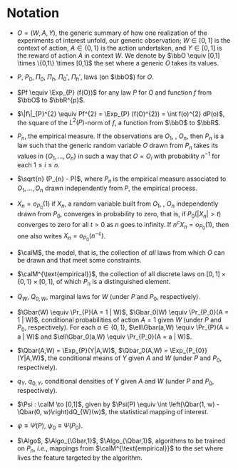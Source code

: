 # Notation {#notation}

- $O = (W,A,Y)$, the generic summary of how one realization of the experiments
of interest unfold,  our generic observation; $W \in [0,1]$  is the context of
action, $A  \in \{0,1\}$  is the  action undertaken, and  $Y\in [0,1]$  is the
reward of action  $A$ in context $W$.  We denote by $\bbO  \equiv [0,1] \times
\{0,1\} \times [0,1]$ the set where a generic $O$ takes its values.

- $P$, $P_{0}$, $\Pi_{0}$, $\Pi_{h}$, $\Pi_{0}'$, $\Pi_{h}'$, laws (on $\bbO$)
  for $O$.

- $Pf \equiv  \Exp_{P} (f(O))$ for any  law $P$ for $O$ and  function $f$ from
$\bbO$ to $\bbR^{p}$.

- $\|f\|_{P}^{2} \equiv  Pf^{2} = \Exp_{P} (f(O)^{2}) =  \int f(o)^{2} dP(o)$,
the square of the $L^{2}(P)$-norm of $f$, a function from $\bbO$ to $\bbR$.

- $P_{n}$, the empirical measure. If the observations are $O_{1}$, \ldots,
$O_{n}$, then $P_{n}$ is a law such that the generic random variable $O$ drawn
from $P_{n}$ takes its values in $\{O_{1}, \ldots, O_{n}\}$ in such a way that
$O = O_{i}$ with probability $n^{-1}$ for each $1 \leq i \leq n$.

- $\sqrt{n} (P_{n} - P)$, where $P_{n}$ is the empirical measure associated to
$O_{1}, \ldots, O_{n}$ drawn independently from $P$, the empirical process.

- $X_n = o_{P_0}(1)$ if $X_n$, a random variable built from $O_{1}$, \ldots,
$O_{n}$ independently drawn from $P_0$, converges in probability to zero, that
is,  if $P_0(|X_n|  > t)$  converges to  zero  for all  $t>0$ as  $n$ goes  to
infinity.  If  $n^{c}  X_n  =  o_{P_0}(1)$,   then  one  also  writes  $X_n  =
o_{P_0}(n^{-c})$. 

- $\calM$, the model, that is, the collection of *all* laws from which $O$
can be drawn and that meet some constraints.

- $\calM^{\text{empirical}}$,  the collection of  all discrete laws  on $[0,1]
  \times \{0,1\} \times [0,1]$, of which $P_{n}$ is a distinguished element.

- $Q_{W}$, $Q_{0,W}$, marginal laws for $W$ (under $P$ and $P_{0}$,
respectively).
  
- $\Gbar(W) \equiv \Pr_{P}(A  = 1 | W)$, $\Gbar_0(W) \equiv  \Pr_{P_0}(A = 1 |
W)$, conditional  probabilities of  action $A  = 1$ given  $W$ (under  $P$ and
$P_{0}$,  respectively).  For  each  $a \in  \{0,1\}$, $\ell\Gbar(a,W)  \equiv
\Pr_{P}(A = a | W)$ and $\ell\Gbar_0(a,W) \equiv \Pr_{P_0}(A = a | W)$.

- $\Qbar(A,W)  = \Exp_{P}(Y|A,W)$, $\Qbar_0(A,W) =  \Exp_{P_{0}}(Y|A,W)$, the
conditional  means  of  $Y$  given  $A$   and  $W$  (under  $P$  and  $P_{0}$,
respectively).

- $q_{Y}$, $q_{0,Y}$, conditional densities of $Y$ given $A$ and $W$ (under
$P$ and $P_{0}$, respectively).

- $\Psi : \calM \to [0,1]$, given  by $\Psi(P) \equiv \int \left(\Qbar(1, w) -
\Qbar(0, w)\right)dQ_{W}(w)$, the statistical mapping of interest.
  
- $\psi \equiv \Psi(P)$, $\psi_{0} \equiv \Psi(P_{0})$.

- $\Algo$,  $\Algo_{\Gbar,1}$, $\Algo_{\Qbar,1}$, algorithms to  be trained on
  $P_{n}$, *i.e.*,  mappings from $\calM^{\text{empirical}}$ to  the set where
  lives   the feature targeted by the algorithm.


